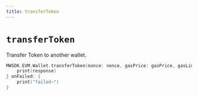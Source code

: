 ```yaml
---
title: transferToken
---
```


# `transferToken`
Transfer Token to another wallet.
```Swift
MWSDK.EVM.Wallet.transferToken(nonce: nonce, gasPrice: gasPrice, gasLimit: gasLimit, to: to,amount: amount,contract: contract) { response in
    print(response)
} onFailed: {
    print("failed~")
}
```
